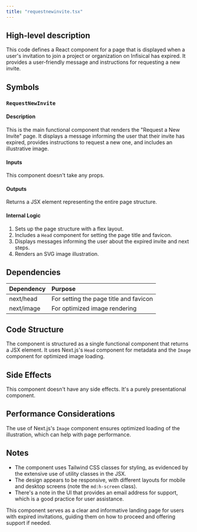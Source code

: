 ```yaml
---
title: "requestnewinvite.tsx"
---
```


## High-level description
This code defines a React component for a page that is displayed when a user's invitation to join a project or organization on Infisical has expired. It provides a user-friendly message and instructions for requesting a new invite.

## Symbols

### `RequestNewInvite`
#### Description
This is the main functional component that renders the "Request a New Invite" page. It displays a message informing the user that their invite has expired, provides instructions to request a new one, and includes an illustrative image.

#### Inputs
This component doesn't take any props.

#### Outputs
Returns a JSX element representing the entire page structure.

#### Internal Logic
1. Sets up the page structure with a flex layout.
2. Includes a `Head` component for setting the page title and favicon.
3. Displays messages informing the user about the expired invite and next steps.
4. Renders an SVG image illustration.

## Dependencies
| Dependency | Purpose |
|:-----------|:--------|
| next/head | For setting the page title and favicon |
| next/image | For optimized image rendering |

## Code Structure
The component is structured as a single functional component that returns a JSX element. It uses Next.js's `Head` component for metadata and the `Image` component for optimized image loading.

## Side Effects
This component doesn't have any side effects. It's a purely presentational component.

## Performance Considerations
The use of Next.js's `Image` component ensures optimized loading of the illustration, which can help with page performance.

## Notes
- The component uses Tailwind CSS classes for styling, as evidenced by the extensive use of utility classes in the JSX.
- The design appears to be responsive, with different layouts for mobile and desktop screens (note the `md:h-screen` class).
- There's a note in the UI that provides an email address for support, which is a good practice for user assistance.

This component serves as a clear and informative landing page for users with expired invitations, guiding them on how to proceed and offering support if needed.